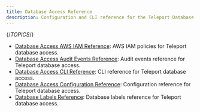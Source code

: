 ```yaml
---
title: Database Access Reference
description: Configuration and CLI reference for the Teleport Database Service.
---
```


{/*TOPICS*/}

- [Database Access AWS IAM Reference](reference/aws.mdx): AWS IAM policies for Teleport database access.
- [Database Access Audit Events Reference](reference/audit.mdx): Audit events reference for Teleport database access.
- [Database Access CLI Reference](reference/cli.mdx): CLI reference for Teleport database access.
- [Database Access Configuration Reference](reference/configuration.mdx): Configuration reference for Teleport database access.
- [Database Labels Reference](reference/labels.mdx): Database labels reference for Teleport database access.
